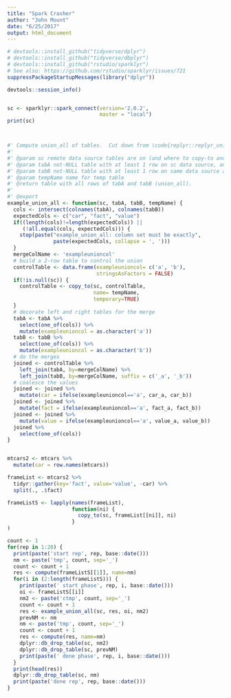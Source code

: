 ```yaml
---
title: "Spark Crasher"
author: "John Mount"
date: "6/25/2017"
output: html_document
---
```


```r
# devtools::install_github("tidyverse/dplyr")
# devtools::install_github("tidyverse/dbplyr")
# devtools::install_github("rstudio/sparklyr")
# See also: https://github.com/rstudio/sparklyr/issues/721
suppressPackageStartupMessages(library("dplyr"))

devtools::session_info()


sc <- sparklyr::spark_connect(version='2.0.2',
                              master = "local")
print(sc)



#' Compute union_all of tables.  Cut down from \code{replyr::replyr_union_all()} for debugging.
#'
#' @param sc remote data source tables are on (and where to copy-to and work), NULL for local tables.
#' @param tabA not-NULL table with at least 1 row on sc data source, and columns \code{c("car", "fact", "value")}.
#' @param tabB not-NULL table with at least 1 row on same data source as tabA and columns \code{c("car", "fact", "value")}.
#' @param tempName name for temp table
#' @return table with all rows of tabA and tabB (union_all).
#'
#' @export
example_union_all <- function(sc, tabA, tabB, tempName) {
  cols <- intersect(colnames(tabA), colnames(tabB))
  expectedCols <- c("car", "fact", "value")
  if((length(cols)!=length(expectedCols)) ||
     (!all.equal(cols, expectedCols))) {
    stop(paste("example_union_all: column set must be exactly",
               paste(expectedCols, collapse = ', ')))
  }
  mergeColName <- 'exampleunioncol'
  # build a 2-row table to control the union
  controlTable <- data.frame(exampleunioncol= c('a', 'b'),
                             stringsAsFactors = FALSE)
  if(!is.null(sc)) {
    controlTable <- copy_to(sc, controlTable,
                            name= tempName,
                            temporary=TRUE)
  }
  # decorate left and right tables for the merge
  tabA <- tabA %>%
    select(one_of(cols)) %>%
    mutate(exampleunioncol = as.character('a'))
  tabB <- tabB %>%
    select(one_of(cols)) %>%
    mutate(exampleunioncol = as.character('b'))
  # do the merges
  joined <- controlTable %>%
    left_join(tabA, by=mergeColName) %>%
    left_join(tabB, by=mergeColName, suffix = c('_a', '_b'))
  # coalesce the values
  joined <- joined %>%
    mutate(car = ifelse(exampleunioncol=='a', car_a, car_b))
  joined <- joined %>%
    mutate(fact = ifelse(exampleunioncol=='a', fact_a, fact_b))
  joined <- joined %>%
    mutate(value = ifelse(exampleunioncol=='a', value_a, value_b))
  joined %>%
    select(one_of(cols))
}


mtcars2 <- mtcars %>%
  mutate(car = row.names(mtcars))

frameList <- mtcars2 %>%
  tidyr::gather(key='fact', value='value', -car) %>%
  split(., .$fact)

frameListS <- lapply(names(frameList),
                     function(ni) {
                       copy_to(sc, frameList[[ni]], ni)
                     }
)

count <- 1
for(rep in 1:20) {
  print(paste('start rep', rep, base::date()))
  nm <- paste('tmp', count, sep='_')
  count <- count + 1
  res <- compute(frameListS[[1]], name=nm)
  for(i in (2:length(frameListS))) {
    print(paste(' start phase', rep, i, base::date()))
    oi <- frameListS[[i]]
    nm2 <- paste('ctmp', count, sep='_')
    count <- count + 1
    res <- example_union_all(sc, res, oi, nm2)
    prevNM <- nm
    nm <- paste('tmp', count, sep='_')
    count <- count + 1
    res <- compute(res, name=nm)
    dplyr::db_drop_table(sc, nm2)
    dplyr::db_drop_table(sc, prevNM)
    print(paste(' done phase', rep, i, base::date()))
  }
  print(head(res))
  dplyr::db_drop_table(sc, nm)
  print(paste('done rep', rep, base::date()))
}
```
